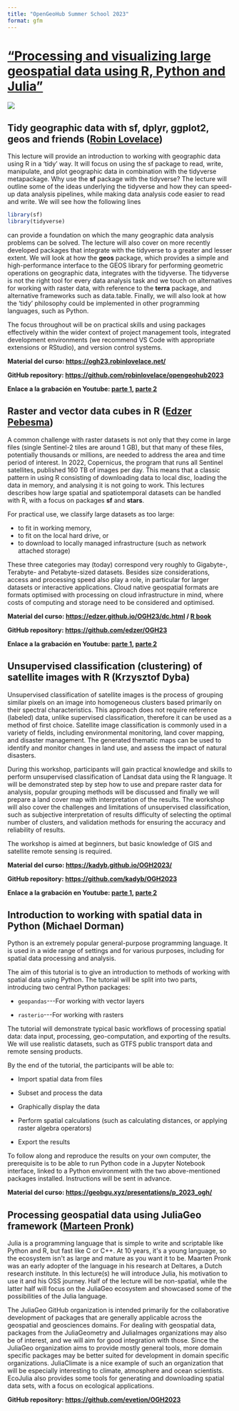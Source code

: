 ```yaml
---
title: "OpenGeoHub Summer School 2023"
format: gfm
---
```


# ["Processing and visualizing large geospatial data using R, Python and Julia"](https://opengeohub.org/summer-school/opengeohub-summer-school-poznan-2023/)

![](img/logo.png)

## Tidy geographic data with sf, dplyr, ggplot2, geos and friends ([Robin Lovelace](https://www.robinlovelace.net/))

This lecture will provide an introduction to working with geographic data using R in a 'tidy' way. It will focus on using the sf package to read, write, manipulate, and plot geographic data in combination with the tidyverse metapackage. Why use the **sf** package with the tidyverse? The lecture will outline some of the ideas underlying the tidyverse and how they can speed-up data analysis pipelines, while making data analysis code easier to read and write. We will see how the following lines

```r
library(sf)
library(tidyverse)
```

can provide a foundation on which the many geographic data analysis problems can be solved. The lecture will also cover on more recently developed packages that integrate with the tidyverse to a greater and lesser extent. We will look at how the **geos** package, which provides a simple and high-performance interface to the GEOS library for performing geometric operations on geographic data, integrates with the tidyverse. The tidyverse is not the right tool for every data analysis task and we touch on alternatives for working with raster data, with reference to the **terra** package, and alternative frameworks such as data.table. Finally, we will also look at how the 'tidy' philosophy could be implemented in other programming languages, such as Python.

The focus throughout will be on practical skills and using packages effectively within the wider context of project management tools, integrated development environments (we recommend VS Code with appropriate extensions or RStudio), and version control systems.

**Material del curso: <https://ogh23.robinlovelace.net/>**

**GitHub repository: <https://github.com/robinlovelace/opengeohub2023>**

**Enlace a la grabación en Youtube: [parte 1](https://www.youtube.com/watch?v=CwL_luh2tWs), [parte 2](https://www.youtube.com/watch?v=1sQN6r-u15o)**

## Raster and vector data cubes in R ([Edzer Pebesma](https://www.uni-muenster.de/Geoinformatics/en/institute/staff/index.php/119/edzer_pebesma))

A common challenge with raster datasets is not only that they come in large files (single Sentinel-2 tiles are around 1 GB), but that many of these files, potentially thousands or millions, are needed to address the area and time period of interest. In 2022, Copernicus, the program that runs all Sentinel satellites, published 160 TB of images per day. This means that a classic pattern in using R consisting of downloading data to local disc, loading the data in memory, and analysing it is not going to work. This lectures describes how large spatial and spatiotemporal datasets can be handled with R, with a focus on packages **sf** and **stars**.

For practical use, we classify large datasets as too large:

-   to fit in working memory,
-   to fit on the local hard drive, or
-   to download to locally managed infrastructure (such as network attached storage)

These three categories may (today) correspond very roughly to Gigabyte-, Terabyte- and Petabyte-sized datasets. Besides size considerations, access and processing speed also play a role, in particular for larger datasets or interactive applications. Cloud native geospatial formats are formats optimised with processing on cloud infrastructure in mind, where costs of computing and storage need to be considered and optimised.

**Material del curso: <https://edzer.github.io/OGH23/dc.html> / [R book](https://r-spatial.org/book/)**

**GitHub repository: <https://github.com/edzer/OGH23>**

**Enlace a la grabación en Youtube: [parte 1](https://www.youtube.com/watch?v=c8omo1tEB-8), [parte 2](https://www.youtube.com/watch?v=hvST0r9F59Y)**

## Unsupervised classification (clustering) of satellite images with R (Krzysztof Dyba)

Unsupervised classification of satellite images is the process of grouping similar pixels on an image into homogeneous clusters based primarily on their spectral characteristics. This approach does not require reference (labeled) data, unlike supervised classification, therefore it can be used as a method of first choice. Satellite image classification is commonly used in a variety of fields, including environmental monitoring, land cover mapping, and disaster management. The generated thematic maps can be used to identify and monitor changes in land use, and assess the impact of natural disasters.

During this workshop, participants will gain practical knowledge and skills to perform unsupervised classification of Landsat data using the R language. It will be demonstrated step by step how to use and prepare raster data for analysis, popular grouping methods will be discussed and finally we will prepare a land cover map with interpretation of the results. The workshop will also cover the challenges and limitations of unsupervised classification, such as subjective interpretation of results difficulty of selecting the optimal number of clusters, and validation methods for ensuring the accuracy and reliability of results.

The workshop is aimed at beginners, but basic knowledge of GIS and satellite remote sensing is required.

**Material del curso: <https://kadyb.github.io/OGH2023/>**

**GitHub repository: <https://github.com/kadyb/OGH2023>**

**Enlace a la grabación en Youtube: [parte 1](https://www.youtube.com/watch?v=YJlnxyEpDu4), [parte 2](https://www.youtube.com/watch?v=i06fwdLyZmg)**

## Introduction to working with spatial data in Python (Michael Dorman)

Python is an extremely popular general-purpose programming language. It is used in a wide range of settings and for various purposes, including for spatial data processing and analysis.

The aim of this tutorial is to give an introduction to methods of working with spatial data using Python. The tutorial will be split into two parts, introducing two central Python packages:

-   `geopandas`\-\--For working with vector layers

-   `rasterio`\-\--For working with rasters

The tutorial will demonstrate typical basic workflows of processing spatial data: data input, processing, geo-computation, and exporting of the results. We will use realistic datasets, such as GTFS public transport data and remote sensing products.

By the end of the tutorial, the participants will be able to:

-   Import spatial data from files

-   Subset and process the data

-   Graphically display the data

-   Perform spatial calculations (such as calculating distances, or applying raster algebra operators)

-   Export the results

To follow along and reproduce the results on your own computer, the prerequisite is to be able to run Python code in a Jupyter Notebook interface, linked to a Python environment with the two above-mentioned packages installed. Instructions will be sent in advance.

**Material del curso: <https://geobgu.xyz/presentations/p_2023_ogh/>**

## Processing geospatial data using JuliaGeo framework ([Marteen Pronk](https://www.evetion.nl/))

Julia is a programming language that is simple to write and scriptable like Python and R, but fast like C or C++. At 10 years, it\'s a young language, so the ecosystem isn\'t as large and mature as you want it to
be. Maarten Pronk was an early adopter of the language in his research at Deltares, a Dutch research institute. In this lecture(s) he will introduce Julia, his motivation to use it and his OSS journey. Half of the lecture will be non-spatial, while the latter half will focus on the JuliaGeo ecosystem and showcased some of the possibilities of the Julia language.\

The JuliaGeo GitHub organization is intended primarily for the collaborative development of packages that are generally applicable across the geospatial and geosciences domains. For dealing with geospatial data, packages from the JuliaGeometry and JuliaImages organizations may also be of interest, and we will aim for good integration with those. Since the JuliaGeo organization aims to provide mostly general tools, more domain specific packages may be better suited for development in domain specific organizations. JuliaClimate is a nice example of such an organization that will be especially interesting
to climate, atmosphere and ocean scientists. EcoJulia also provides some tools for generating and downloading spatial data sets, with a focus on ecological applications.

**GitHub repository: <https://github.com/evetion/OGH2023>**
